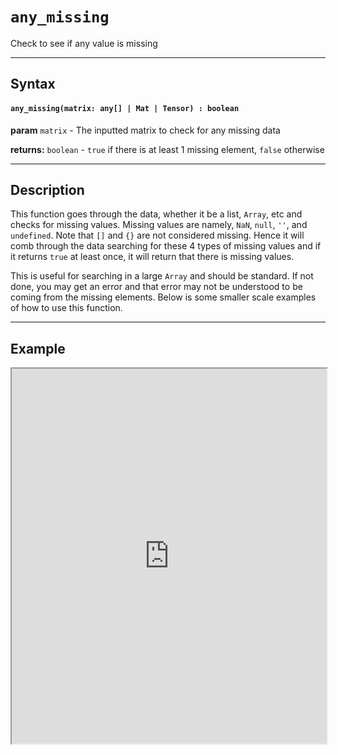 
# `any_missing`

Check to see if any value is missing

---

## Syntax

#### `any_missing(matrix: any[] | Mat | Tensor) : boolean`

**param** `matrix` - The inputted matrix to check for any missing data

**returns:** `boolean` - `true` if there is at least 1 missing element, `false` otherwise

---

## Description

This function goes through the data, whether it be a list, `Array`, etc and checks for missing values. Missing values are namely, `NaN`, `null`, `''`, and `undefined`. Note that `[]` and `{}` are not considered missing. Hence it will comb through the data searching for these 4 types of missing values and if it returns `true` at least once, it will return that there is missing values. 

This is useful for searching in a large `Array` and should be standard. If not done, you may get an error and that error may not be understood to be coming from the missing elements. Below is some smaller scale examples of how to use this function.

---

## Example

<iframe src="https://hlab.app/s/docs/any_missing_hbook"
    width="100%"
    height="600px"/>

:::tip
A common usage of this concept is when importing large data files and translating them such as csv files, you may end up with a lot of `null` or `NaN` entries.
:::